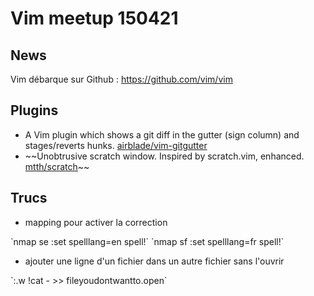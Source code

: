 = Vim meetup 150421 =

== News ==

Vim débarque sur Github : https://github.com/vim/vim

== Plugins ==

* A Vim plugin which shows a git diff in the gutter (sign column) and stages/reverts hunks. [[https://github.com/airblade/vim-gitgutter|airblade/vim-gitgutter]]
* ~~Unobtrusive scratch window. Inspired by scratch.vim, enhanced. [[https://github.com/mtth/scratch.vim|mtth/scratch]]~~

== Trucs ==

* mapping pour activer la correction
`nmap <silent> <leader>se :set spelllang=en spell!<CR>`
`nmap <silent> <leader>sf :set spelllang=fr spell!<CR>`
* ajouter une ligne d'un fichier dans un autre fichier sans l'ouvrir
`:.w !cat - >> fileyoudontwantto.open`

